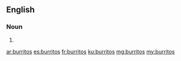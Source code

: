 ==English==

===Noun===
{{head|en|plural}}

# {{plural of|burrito|lang=en}}

[[ar:burritos]]
[[es:burritos]]
[[fr:burritos]]
[[ku:burritos]]
[[mg:burritos]]
[[my:burritos]]